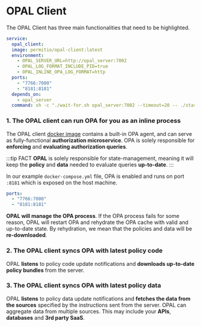 # OPAL Client

The OPAL Client has three main functionalities that need to be highlighted.

```yml showLineNumbers
service:
  opal_client:
  image: permitio/opal-client:latest
  environment:
    - OPAL_SERVER_URL=http://opal_server:7002
    - OPAL_LOG_FORMAT_INCLUDE_PID=true
    - OPAL_INLINE_OPA_LOG_FORMAT=http
  ports:
    - "7766:7000"
    - "8181:8181"
  depends_on:
    - opal_server
  command: sh -c "./wait-for.sh opal_server:7002 --timeout=20 -- ./start.sh"
```

### 1. The OPAL client can run OPA for you as an inline process

The OPAL client [docker image](https://hub.docker.com/r/permitio/opal-client) contains a built-in OPA agent,
and can serve as fully-functional **authorization microservice**. OPA is solely responsible for **enforcing** and
**evaluating authorization queries**.

:::tip FACT
**OPAL** is solely responsible for state-management, meaning it will keep the **policy** and **data** needed to evaluate queries
**up-to-date**.
:::

In our example `docker-compose.yml` file, OPA is enabled and runs on port `:8181` which is exposed on the host machine.

```yml showLineNumbers {3}
ports:
  - "7766:7000"
  - "8181:8181"
```

**OPAL will manage the OPA process**. If the OPA process fails for some reason, OPAL will restart OPA and
rehydrate the OPA cache with valid and up-to-date state. By rehydration, we mean that the policies and data
will be **re-downloaded**.

### 2. The OPAL client syncs OPA with latest policy code

OPAL **listens** to policy code update notifications and **downloads up-to-date policy bundles** from the server.

### 3. The OPAL client syncs OPA with latest policy data

OPAL **listens** to policy data update notifications and **fetches the data from the sources** specified by the instructions
sent from the server. OPAL can aggregate data from multiple sources. This may include your **APIs**, **databases** and **3rd party SaaS**.
